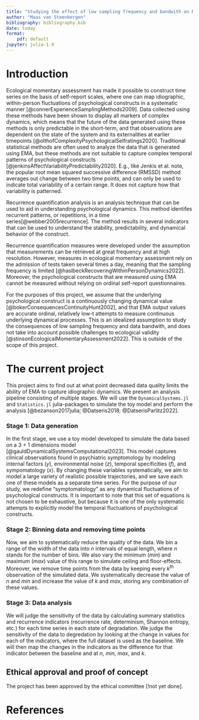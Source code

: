 ```yaml
---
title: "Studying the effect of low sampling frequency and bandwith on RQA"
author: "Maas van Steenbergen"
bibliography: bibliography.bib
date: today
format: 
    pdf: default
jupyter: julia-1.9
---
```


# Introduction
Ecological momentary assessment has made it possible to construct time series on the basis of self-report scales, where one can map idiographic, within-person fluctuations of psychological constructs in a systematic manner [@connerExperienceSamplingMethods2009]. Data collected using these methods have been shown to display all markers of complex dynamics, which means that the future of the data generated using these methods is only predictable in the short-term, and that observations are dependent on the state of the system and its externalities at earlier timepoints [@olthofComplexityPsychologicalSelfratings2020]. Traditional statistical methods are often used to analyze the data that is generated using EMA, but these methods are not suitable to capture complex temporal patterns of psychological constructs [@jenkinsAffectVariabilityPredictability2020]. E.g., like Jenkis et al. note, the popular root mean squared successive difference (RMSSD) method averages out change between two time points, and can only be used to indicate total variability of a certain range. It does not capture how that variability is patterned. 

Recurrence quantification analysis is an analysis technique that can be used to aid in understanding psychological dynamics. This method identifes recurrent patterns, or repetitions, in a time series[@webber2005recurrence]. The method results in several indicators that can be used to understand the stability, predictability, and  dynamical behavior of the construct.

Recurrence quantification measures were developed under the assumption that measurements can be retrieved at great frequency and at high resolution. However, measures in ecological momentary assessment rely on the admission of tests taken several times a day, meaning that the sampling frequency is limited [@haslbeckRecoveringWithinPersonDynamics2022]. Moreover, the psychological constructs that are measured using EMA cannot be measured without relying on ordinal self-report questionnaires. 

For the purposes of this project, we assume that the underlying psychological construct is a continuously changing dynamical value [@bokerConsequencesContinuityHunt2002], and that EMA output values are accurate ordinal, relatively low-t attempts to measure continuous underlying dynamical processes. This is an idealized assumption to study the consequences of low sampling frequency and data bandwith, and does not take into account possible challenges to ecological validity [@stinsonEcologicalMomentaryAssessment2022]. This is outside of the scope of this project.

# The current project
This project aims to find out at what point decreased data quality limits the ability of EMA to capture idiographic dynamics. We present an analysis pipeline consisting of multiple stages. We will use the `DynamicalSystems.jl` and `Statistics.jl` julia-packages to simulate the toy model and perform the analysis [@bezanson2017julia; @Datseris2018; @DatserisParlitz2022]. 

### Stage 1: Data generation
In the first stage, we use a toy model developed to simulate the data based on a 3 + 1 dimensions model [@gauldDynamicalSystemsComputational2023]. This model captures clinical observations found in psychiatric symptomology by modeling internal factors ($y$), environmental noise ($z$), temporal specificities ($f$), and sympomatology ($x$). By changing these variables systematically, we aim to model a large variety of realistic possible trajectories, and we save each one of these models as a separate time series. For the purpose of our study, we redefine "symptomatology" as any dynamical fluctuations of psychological constructs. It is important to note that this set of equations is not chosen to be exhaustive, but because it is one of the only systematic attempts to explicitly model the temporal fluctuations of psychological constructs.

### Stage 2: Binning data and removing time points
Now, we aim to systematically reduce the quality of the data. We bin a range of the width of the data into $n$ intervals of equal length, where $n$ stands for the number of bins. We also vary the minimum ($min$) and maximum ($max$) value of this range to simulate ceiling and floor-effects. Moreover, we remove time points from the data by keeping every $k$^th^ observation of the simulated data. We systematically decrease the value of $n$ and $min$ and increase the value of $k$ and $max$, storing any combination of these values.

### Stage 3: Data analysis 
We will judge the sensitivity of the data by calculating summary statistics and recurrence indicators (recurrence rate, determinism, Shannon entropy, etc.) for each time series in each state of degradation. We judge the sensitivity of the data to degredation by looking at the change in values for each of the indicators, where the full dataset is used as the baseline. We will then map the changes in the indicators as the difference for that indicator between the baseline and at $n$, $min$, $max$, and $k$. 

## Ethical approval and proof of concept
The project has been approved by the ethical committee [!not yet done]. 

# References
::: {#refs}
:::